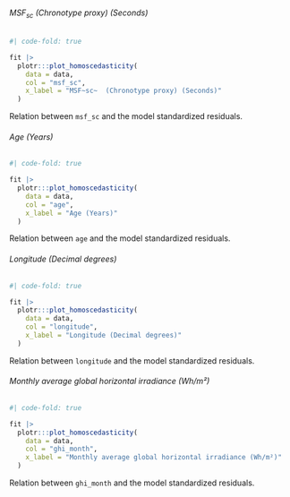 :::: {.panel-tabset}
###### MSF~sc~  (Chronotype proxy) (Seconds)

::: {#tbl-sm-5-rm-var-homoscedasticity-msf-sc}
```r
#| code-fold: true

fit |>
  plotr:::plot_homoscedasticity(
    data = data,
    col = "msf_sc",
    x_label = "MSF~sc~  (Chronotype proxy) (Seconds)"
  )
```

Relation between `msf_sc` and the model standardized residuals.
:::

###### Age (Years)

::: {#tbl-sm-5-rm-var-homoscedasticity-age}
```r
#| code-fold: true

fit |>
  plotr:::plot_homoscedasticity(
    data = data,
    col = "age",
    x_label = "Age (Years)"
  )
```

Relation between `age` and the model standardized residuals.
:::

###### Longitude (Decimal degrees)

::: {#tbl-sm-5-rm-var-homoscedasticity-longitude}
```r
#| code-fold: true

fit |>
  plotr:::plot_homoscedasticity(
    data = data,
    col = "longitude",
    x_label = "Longitude (Decimal degrees)"
  )
```

Relation between `longitude` and the model standardized residuals.
:::

###### Monthly average global horizontal irradiance (Wh/m²)

::: {#tbl-sm-5-rm-var-homoscedasticity-ghi-month}
```r
#| code-fold: true

fit |>
  plotr:::plot_homoscedasticity(
    data = data,
    col = "ghi_month",
    x_label = "Monthly average global horizontal irradiance (Wh/m²)"
  )
```

Relation between `ghi_month` and the model standardized residuals.
:::
::::
